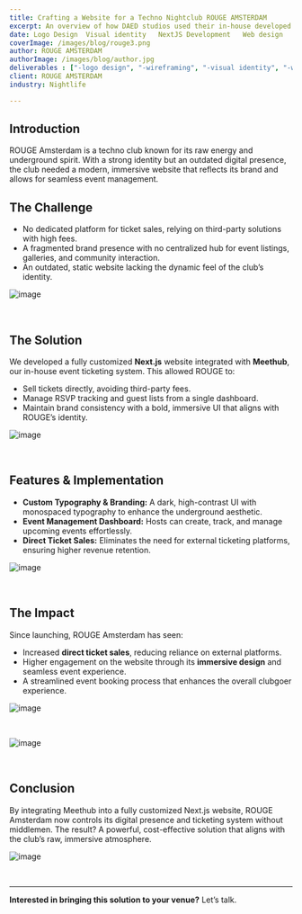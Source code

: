 ```yaml
---
title: Crafting a Website for a Techno Nightclub ROUGE AMSTERDAM
excerpt: An overview of how DAED studios used their in-house developed event-ticketing system to help create a Website for ROUGE
date: Logo Design  Visual identity   NextJS Development   Web design   meethub Integration
coverImage: /images/blog/rouge3.png
author: ROUGE AMSTERDAM
authorImage: /images/blog/author.jpg
deliverables : ["-logo design", "-wireframing", "-visual identity", "-web design", "-NextJS Development", "-event ticketing integration"]
client: ROUGE AMSTERDAM 
industry: Nightlife

---
```


## Introduction  
ROUGE Amsterdam is a techno club known for its raw energy and underground spirit. With a strong identity but an outdated digital presence, the club needed a modern, immersive website that reflects its brand and allows for seamless event management.  

## The Challenge  
- No dedicated platform for ticket sales, relying on third-party solutions with high fees.  
- A fragmented brand presence with no centralized hub for event listings, galleries, and community interaction.  
- An outdated, static website lacking the dynamic feel of the club’s identity.  


![image](/images/blog/rougewhite.png)
<p>&nbsp;</p>

## The Solution  
We developed a fully customized **Next.js** website integrated with **Meethub**, our in-house event ticketing system. This allowed ROUGE to:  
- Sell tickets directly, avoiding third-party fees.  
- Manage RSVP tracking and guest lists from a single dashboard.  
- Maintain brand consistency with a bold, immersive UI that aligns with ROUGE’s identity.  


![image](/images/blog/font2.png)
<p>&nbsp;</p>


## Features & Implementation  
- **Custom Typography & Branding:** A dark, high-contrast UI with monospaced typography to enhance the underground aesthetic.  
- **Event Management Dashboard:** Hosts can create, track, and manage upcoming events effortlessly.  
- **Direct Ticket Sales:** Eliminates the need for external ticketing platforms, ensuring higher revenue retention.  

![image](/images/blog/events.png)
<p>&nbsp;</p>

## The Impact  
Since launching, ROUGE Amsterdam has seen:  
- Increased **direct ticket sales**, reducing reliance on external platforms.  
- Higher engagement on the website through its **immersive design** and seamless event experience.  
- A streamlined event booking process that enhances the overall clubgoer experience.  


![image](/images/blog/gallery.png)
<p>&nbsp;</p>


![image](/images/blog/ticktets.png)
<p>&nbsp;</p>

## Conclusion  
By integrating Meethub into a fully customized Next.js website, ROUGE Amsterdam now controls its digital presence and ticketing system without middlemen. The result? A powerful, cost-effective solution that aligns with the club’s raw, immersive atmosphere.  



![image](/images/blog/ticktets.png)
<p>&nbsp;</p>

---
**Interested in bringing this solution to your venue?** Let’s talk.  